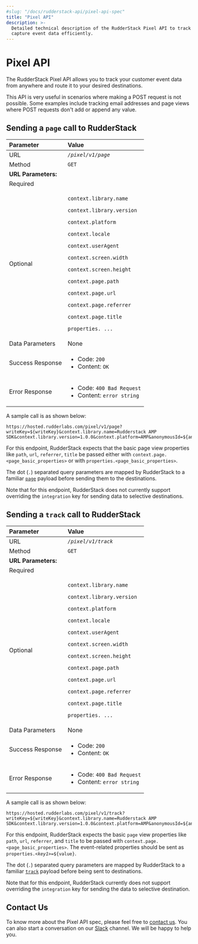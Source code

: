 ```yaml
---
#slug: "/docs/rudderstack-api/pixel-api-spec"
title: "Pixel API"
description: >-
  Detailed technical description of the RudderStack Pixel API to track and
  capture event data efficiently.
---
```


# Pixel API

The RudderStack Pixel API allows you to track your customer event data from anywhere and route it to your desired destinations.

This API is very useful in scenarios where making a POST request is not possible. Some examples include tracking email addresses and page views where POST requests don't add or append any value.

## Sending a `page` call to RudderStack

<table>
  <thead>
    <tr>
      <th style="text-align:left">Parameter</th>
      <th style="text-align:left">Value</th>
    </tr>
  </thead>
  <tbody>
    <tr>
      <td style="text-align:left">URL</td>
      <td style="text-align:left">
        <em>
          <code class="inline-code">/pixel/v1/page</code>
        </em>
      </td>
    </tr>
    <tr>
      <td style="text-align:left">Method</td>
      <td style="text-align:left">
        <code class="inline-code">GET</code>
      </td>
    </tr>
    <tr>
      <td style="text-align:left">
        <b>URL Parameters:</b>
      </td>
      <td style="text-align:left"></td>
    </tr>
    <tr>
      <td style="text-align:left">Required</td>
      <td style="text-align:left">
        <p></p>
        <p dangerouslySetInnerHTML={{ __html: "writeKey=${writeKey}" }}></p>
        <p
          dangerouslySetInnerHTML={{ __html: "anonymousId=${anonymousId}" }}
        ></p>
      </td>
    </tr>
    <tr>
      <td style="text-align:left">Optional</td>
      <td style="text-align:left">
        <p></p>
        <p dangerouslySetInnerHTML={{ __html: "userId=${userId}" }}></p>
        <p dangerouslySetInnerHTML={{ __html: "name=${page_name}" }}></p>
        <p>
          <code class="inline-code">context.library.name</code>
        </p>
        <p>
          <code class="inline-code">context.library.version</code>
        </p>
        <p>
          <code class="inline-code">context.platform</code>
        </p>
        <p>
          <code class="inline-code">context.locale</code>
        </p>
        <p>
          <code class="inline-code">context.userAgent</code>
        </p>
        <p>
          <code class="inline-code">context.screen.width</code>
        </p>
        <p>
          <code class="inline-code">context.screen.height</code>
        </p>
        <p>
          <code class="inline-code">context.page.path</code>
        </p>
        <p>
          <code class="inline-code">context.page.url</code>
        </p>
        <p>
          <code class="inline-code">context.page.referrer</code>
        </p>
        <p>
          <code class="inline-code">context.page.title</code>
        </p>
        <p>
          <code
            dangerouslySetInnerHTML={{
              __html: "properties.&lt;*key1*&gt;=${value}",
            }}
          ></code>
        </p>
        <p>
          <code
            dangerouslySetInnerHTML={{
              __html: "properties.&lt;*key2*&gt;=${value}",
            }}
          ></code>
        </p>
        <p>
          <code class="inline-code">properties. ...</code>
        </p>
      </td>
    </tr>
    <tr>
      <td style="text-align:left">Data Parameters</td>
      <td style="text-align:left">None</td>
    </tr>
    <tr>
      <td style="text-align:left">Success Response</td>
      <td style="text-align:left">
        <ul>
          <li>
            Code: <code class="inline-code">200</code>
          </li>
          <li>
            Content: <code class="inline-code">OK</code>
          </li>
        </ul>
      </td>
    </tr>
    <tr>
      <td style="text-align:left">Error Response</td>
      <td style="text-align:left">
        <ul>
          <li>
            Code: <code class="inline-code">400 Bad Request</code>
          </li>
          <li>
            Content: <code class="inline-code">error string</code>
          </li>
        </ul>
      </td>
    </tr>
  </tbody>
</table>

A sample call is as shown below:

```
https://hosted.rudderlabs.com/pixel/v1/page?writeKey=${writeKey}&context.library.name=Rudderstack AMP SDK&context.library.version=1.0.0&context.platform=AMP&anonymousId=${anonymousId}&context.locale=${browserLanguage}&context.userAgent=${userAgent}&context.page.path=${canonicalPath}&context.page.url=${canonicalUrl}&context.page.referrer=${documentReferrer}&context.page.title=${title}&context.screen.width=${screenWidth}&context.screen.height=${screenHeight}&properties.path=${canonicalPath}&properties.url=${canonicalUrl}&properties.referrer=${documentReferrer}&properties.title=${title}&name=${pageName}
```

<div class="warningBlock">

For this endpoint, RudderStack expects that the basic page view properties like <code class="inline-code">path</code>, <code class="inline-code">url</code>, <code class="inline-code">referrer</code>, <code class="inline-code">title</code> be passed either with <code class="inline-code">context.page.&lt;page_basic_properties&gt;</code> or with <code class="inline-code">properties.&lt;page_basic_properties&gt;</code>.

</div>

<div class="infoBlock">

The dot (<code class="inline-code">.</code>) separated query parameters are mapped by RudderStack to a familiar <a href="https://rudderstack.com/docs/rudderstack-api/http-api-specification#81-page-payload"><code class="inline-code">page</code></a> payload before sending them to the destinations.

</div>

<div class="warningBlock">

Note that for this endpoint, RudderStack does not currently support overriding the <code class="inline-code">integration</code> key for sending data to selective destinations.

</div>

## Sending a `track` call to RudderStack

<table>
  <thead>
    <tr>
      <th style="text-align:left">Parameter</th>
      <th style="text-align:left">Value</th>
    </tr>
  </thead>
  <tbody>
    <tr>
      <td style="text-align:left">URL</td>
      <td style="text-align:left">
        <em>
          <code class="inline-code">/pixel/v1/track</code>
        </em>
      </td>
    </tr>
    <tr>
      <td style="text-align:left">Method</td>
      <td style="text-align:left">
        <code class="inline-code">GET</code>
      </td>
    </tr>
    <tr>
      <td style="text-align:left">
        <b>URL Parameters:</b>
      </td>
      <td style="text-align:left"></td>
    </tr>
    <tr>
      <td style="text-align:left">Required</td>
      <td style="text-align:left">
        <p></p>
        <p dangerouslySetInnerHTML={{ __html: "writeKey=${writeKey}" }}></p>
        <p
          dangerouslySetInnerHTML={{ __html: "anonymousId=${anonymousId}" }}
        ></p>
        <p dangerouslySetInnerHTML={{ __html: "event=${event_name}" }}></p>
      </td>
    </tr>
    <tr>
      <td style="text-align:left">Optional</td>
      <td style="text-align:left">
        <p dangerouslySetInnerHTML={{ __html: "userId=${userId}" }}></p>
        <p>
          <code class="inline-code">context.library.name</code>
        </p>
        <p>
          <code class="inline-code">context.library.version</code>
        </p>
        <p>
          <code class="inline-code">context.platform</code>
        </p>
        <p>
          <code class="inline-code">context.locale</code>
        </p>
        <p>
          <code class="inline-code">context.userAgent</code>
        </p>
        <p>
          <code class="inline-code">context.screen.width</code>
        </p>
        <p>
          <code class="inline-code">context.screen.height</code>
        </p>
        <p>
          <code class="inline-code">context.page.path</code>
        </p>
        <p>
          <code class="inline-code">context.page.url</code>
        </p>
        <p>
          <code class="inline-code">context.page.referrer</code>
        </p>
        <p>
          <code class="inline-code">context.page.title</code>
        </p>
        <p>
          <code
            dangerouslySetInnerHTML={{
              __html: "properties.&lt;*key1*&gt;=${value}",
            }}
          ></code>
        </p>
        <p>
          <code
            dangerouslySetInnerHTML={{
              __html: "properties.&lt;*key2*&gt;=${value}",
            }}
          ></code>
        </p>
        <p>
          <code class="inline-code">properties. ...</code>
        </p>
      </td>
    </tr>
    <tr>
      <td style="text-align:left">Data Parameters</td>
      <td style="text-align:left">None</td>
    </tr>
    <tr>
      <td style="text-align:left">Success Response</td>
      <td style="text-align:left">
        <ul>
          <li>
            Code: <code class="inline-code">200</code>
          </li>
          <li>
            Content: <code class="inline-code">OK</code>
          </li>
        </ul>
      </td>
    </tr>
    <tr>
      <td style="text-align:left">Error Response</td>
      <td style="text-align:left">
        <ul>
          <li>
            Code: <code class="inline-code">400 Bad Request</code>
          </li>
          <li>
            Content: <code class="inline-code">error string</code>
          </li>
        </ul>
      </td>
    </tr>
  </tbody>
</table>

A sample call is as shown below:

```
https://hosted.rudderlabs.com/pixel/v1/track?writeKey=${writeKey}&context.library.name=Rudderstack AMP SDK&context.library.version=1.0.0&context.platform=AMP&anonymousId=${anonymousId}&context.locale=${browserLanguage}&context.userAgent=${userAgent}&context.page.path=${canonicalPath}&context.page.url=${canonicalUrl}&context.page.referrer=${documentReferrer}&context.page.title=${title}&context.screen.width=${screenWidth}&context.screen.height=${screenHeight}&event=${eventName}&properties.key1=value1&properties.key2=value2
```

<div class="warningBlock">

For this endpoint, RudderStack expects the basic <code class="inline-code">page</code> view properties like <code class="inline-code">path</code>, <code class="inline-code">url</code>, <code class="inline-code">referrer</code>, and <code class="inline-code">title</code> to be passed with <code class="inline-code">context.page.&lt;page_basic_properties&gt;</code>. The event-related properties should be sent as <code class="inline-code">properties.&lt;*key1*&gt;=$&#123;value&#125;</code>.

</div>

<div class="infoBlock">

The dot (<code class="inline-code">.</code>) separated query parameters are mapped by RudderStack to a familiar <a href="https://rudderstack.com/docs/rudderstack-api/http-api-specification#72-track-usage"><code class="inline-code">track</code></a> payload before being sent to destinations.

</div>

<div class="warningBlock">

Note that for this endpoint, RudderStack currently does not support overriding the <code class="inline-code">integration</code> key for sending the data to selective destination.

</div>

## Contact Us

To know more about the Pixel API spec, please feel free to [contact us](mailto:%20docs@rudderstack.com). You can also start a conversation on our [Slack](https://rudderstack.com/join-rudderstack-slack-community) channel. We will be happy to help you.
